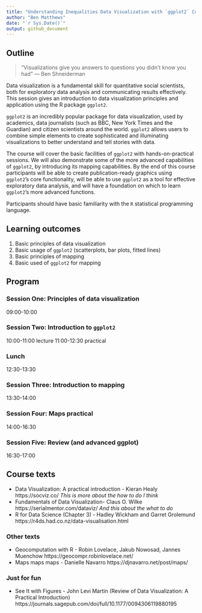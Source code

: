 ```yaml
---
title: "Understanding Inequalities Data Visualization with `ggplot2` Course Outline"
author: "Ben Matthews"
date: "`r Sys.Date()`"
output: github_document
---
```

## Outline

> “Visualizations give you answers to questions you didn’t know you had” --- Ben Shneiderman

Data visualization is a fundamental skill for quantitative social scientists, both for exploratory data analysis and communicating results effectively. This session gives an introduction to data visualization principles and application using the R package `ggplot2`.

`ggplot2` is an incredibly popular package for data visualization, used by academics, data journalists (such as BBC, New York Times and the Guardian) and citizen scientists around the world. `ggplot2` allows users to combine simple elements to create sophisticated and illuminating visualizations to better understand and tell stories with data.

The course will cover the basic facilities of `ggplot2` with hands-on-practical sessions. We will also demonstrate some of the more advanced capabilities of `ggplot2`, by introducing its mapping capabilities. By the end of this course participants will be able to create publication-ready graphics using `ggplot2`'s core functionality, will be able to use `ggplot2` as a tool for effective exploratory data analysis, and will have a foundation on which to learn `ggplot2`'s more advanced functions.

Participants should have basic familiarity with the `R` statistical programming language.


## Learning outcomes

1.	Basic principles of data visualization
2.	Basic usage of `ggplot2` (scatterplots, bar plots, fitted lines)
3.	Basic principles of mapping
4.	Basic used of `ggplot2` for mapping





## Program

### Session One: Principles of data visualization

09:00-10:00

### Session Two: Introduction to `ggplot2`

10:00-11:00 lecture
11:00-12:30 practical

### Lunch

12:30-13:30

### Session Three: Introduction to mapping

13:30-14:00

### Session Four: Maps practical

14:00-16:30

### Session Five: Review (and advanced ggplot)

16:30-17:00

## Course texts

- Data Visualization: A practical introduction - Kieran Healy https://socviz.co/ _This is more about the how to do I think_
- Fundamentals of Data Visualization- Claus O. Wilke https://serialmentor.com/dataviz/ _And this about the what to do_
- R for Data Science (Chapter 3) - Hadley Wickham and Garret Grolemund https://r4ds.had.co.nz/data-visualisation.html


### Other texts

- Geocomputation with R - Robin Lovelace, Jakub Nowosad, Jannes Muenchow https://geocompr.robinlovelace.net/
- Maps maps maps - Danielle Navarro https://djnavarro.net/post/maps/

### Just for fun

- See It with Figures - John Levi Martin (Review of Data Visualization: A Practical Introduction) https://journals.sagepub.com/doi/full/10.1177/0094306119880195
